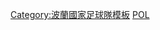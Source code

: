 {{National squad
 | name      = 2016年歐洲國家盃波蘭參賽名單
 | bg        = white
 | fg        = crimson
 | bordercolor = crimson
 | country   = 波蘭
 | comp link   = 2016年歐洲足球錦標賽
 | comp        = 2016年-{zh-hans:欧洲足球锦标赛;zh-hk:歐洲國家盃;zh-tw:歐洲足球錦標賽;}-
 | p1        = [[沃伊切赫·什琴斯尼|-{zh-hans:什琴斯尼;zh-hk:施捷斯尼;zh-tw:施捷斯尼;}-]]
 | p2        = {{link-en|米哈尔·帕兹丹|Michał Pazdan|-{zh-hans:帕兹丹;zh-hk:柏斯頓;zh-tw:帕兹丹;}-}}
 | p3        = [[亞瑟·耶德爾澤西克|-{zh-hans:耶德尔泽西克;zh-hk:積捷斯卓克;zh-tw:耶德爾澤西克;}-]]
 | p4        = [[蒂亞戈·西奥内克|-{zh-hans:西奥内克;zh-hk:施安歷;zh-tw:西奧內克;}-]]
 | p5        = [[克日什托夫·马辛斯基|-{zh-hans:马辛斯基;zh-hk:文斯安斯基}-]]
 | p6        = [[托馬什·約托維奇|-{zh-hans:约托维奇;zh-hk:祖杜域斯}-]]
 | p7        = [[阿卡迪烏什·米利克|-{zh-hans:米利克; zh-hk:米歷; zh-tw:米利克}-]] 
 | p8        = [[卡羅爾·利内蒂|-{zh-hans:利内蒂;zh-hk:利尼迪;zh-tw:利內蒂;}-]]
 | p9        = [[罗伯特·莱万多夫斯基|-{zh-hans:莱万多夫斯基;zh-hk:利雲度夫斯基; zh-tw:萊萬多夫斯基;}-]] [[File:Captain sports.svg|10px|link=隊長 (足球)|alt=队长]]
 | p10       = [[格里高兹·科里喬維亞克|-{zh-hans:科里乔维亚克; zh-hk:基祖維克; zh-tw:科里喬維亞克;}-]]
 | p11       = [[卡米爾·格羅西茨基|-{zh-hans:格罗西茨基;zh-hk:哥錫克;zh-tw:格羅西茨基;}-]]
 | p12       = [[阿尔图尔·博鲁茨|-{zh-hans:博鲁茨;zh-hk:保路錫;zh-tw:博魯茨;}-]]
 | p13       = [[马里乌什·斯滕平斯基|-{zh-hans:斯滕平斯基;zh-hk:史迪賓斯基}-]]
 | p14       = [[雅库布·瓦夫日尼亚克|-{zh-hans:瓦夫日尼亚克;zh-hk:禾華斯尼克}-]]
 | p15       = [[卡米爾·格里克|-{zh-hans:格里克;zh-hk:基歷克; zh-tw:格里克;}-]]
 | p16       = [[雅库布·布瓦什奇科夫斯基|-{zh-hans:布瓦什奇科夫斯基;zh-hk:巴錫高夫斯基;zh-tw:布瓦什奇科夫斯基;}-]]
 | p17       = [[斯拉沃米爾·佩什科|-{zh-hans:佩什科;zh-hk:柏斯高; zh-tw:佩什科;}-]]
 | p18       = [[巴托斯·薩拉蒙|-{zh-hans:萨拉蒙;zh-hk:沙拉蒙}-]]
 | p19       = [[彼得·傑林斯基|-{zh-hans:杰林斯基;zh-hk:施連斯基;zh-tw:傑林斯基;}-]]
 | p20       = [[盧卡斯·皮什切克|-{zh-hans:皮什切克;zh-hk:比薛斯基; zh-tw:皮什切克;}-]]
 | p21       = [[巴爾托什·卡佩斯卡|卡佩斯卡]]
 | p22       = [[烏卡什·法比安斯基|法比安斯基]]
 | p23       = [[菲利普·斯塔辛斯基|-{zh-hans:斯塔辛斯基;zh-hk:史達施基}-]]
 | coach     = {{link-en|亚当·纳瓦尔卡|Adam Nawałka|-{zh-hans:纳瓦尔卡;zh-hk:拿禾卡; zh-tw:納瓦爾卡;}-}}
}}<noinclude>
[[Category:波蘭國家足球隊模板]]
[[Category:2016年欧洲足球锦标赛参赛名单模板|POL]]
</noinclude>